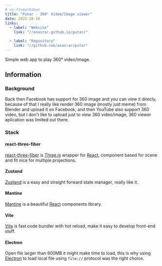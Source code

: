 ```yaml
---
# vi:ft=markdown
title: "Putar - 360° Video/Image viewer"
date: 2022-10-18
links:
  - label: "Website"
    link: "//anasrar.github.io/putar/"

  - label: "Repository"
    link: "//github.com/anasrar/putar"
---
```


Simple web app to play 360° video/image.

## Information

### Background

Back then Facebook has support for 360 image and you can view it direcly, because of that I really like render 360 image (mostly just meme) from Blender and upload it on Facebook, and then YouTube also support 360 video, but I don't like to upload just to view 360 video/image, 360 viewer aplication was limited out there.

### Stack

#### react-three-fiber

[react-three-fiber](//github.com/pmndrs/react-three-fiber) is [Three.js](//github.com/mrdoob/three.js/) wrapper for [React](https://github.com/facebook/react), component based for scene and fit nice for multiple projections.

#### Zustand

[Zustand](//github.com/pmndrs/zustand) is a easy and straight forward state manager, really like it.

#### Mantine

[Mantine](//github.com/mantinedev/mantine/) is a beautiful [React](https://github.com/facebook/react) components library.

#### Vite

[Vite](//github.com/vitejs/vite) is fast code bundler with hot reload, make it easy to develop front-end stuff.

#### Electron

Open file larger than 600MB it might make time to load, this is why using [Electron](https://github.com/electron/electron) to load local file using `file://` protocol was the right choice.